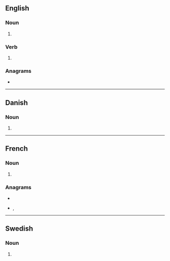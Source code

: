 ==English==

===Noun===
{{head|en|noun form}}

# {{plural of|mentor|lang=en}}

===Verb===
{{head|en|verb form}}

# {{en-third-person singular of|mentor}}

===Anagrams===
* {{anagrams|en|a=emnorst|Monters|meronts|metrons|monster|monstre|montres}}

----

==Danish==

===Noun===
{{head|da|noun form|g=c}}

# {{inflection of|da|mentor||indef|gen|s}}

----

==French==

===Noun===
{{head|fr|noun plural form|g=m}}

# {{plural of|mentor|lang=fr}}

===Anagrams===
* {{l|fr|monstre}}
* {{l|fr|montres}}, {{l|fr|montrés}}

----

==Swedish==

===Noun===
{{head|sv|noun form}}

# {{sv-noun-form-indef-gen|mentor}}